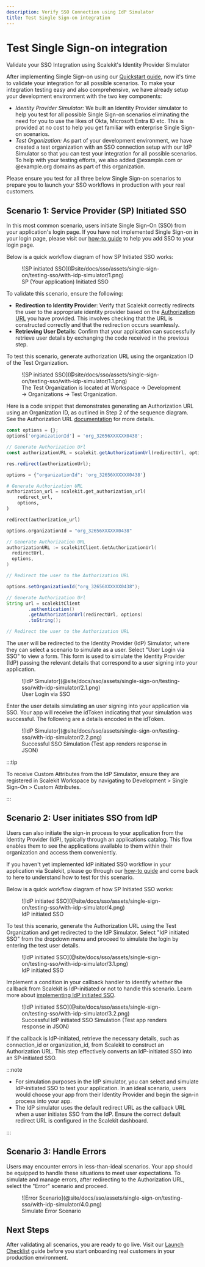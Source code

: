 ```yaml
---
description: Verify SSO Connection using IdP Simulator
title: Test Single Sign-on integration
---
```


# Test Single Sign-on integration

<Subtitle>Validate your SSO Integration using Scalekit's Identity Provider Simulator</Subtitle>

After implementing Single Sign-on using our [Quickstart guide](/sso/quickstart), now it's time to validate your
integration for all possible scenarios. To make your integration testing easy and also comprehensive, we have already
setup your development environment with the two key components:

- _Identity Provider Simulator:_ We built an Identity Provider simulator to help you test for all possible Single
  Sign-on scenarios eliminating the need for you to use the likes of Okta, Microsoft Entra ID etc. This is provided at
  no cost to help you get familiar with enterprise Single Sign-on scenarios.
- _Test Organization:_ As part of your development environment, we have created a test organization with an SSO
  connection setup with our IdP Simulator so that you can test your integration for all possible scenarios. To help with
  your testing efforts, we also added <SimpleCode>@example.com</SimpleCode> or <SimpleCode>@example.org</SimpleCode>
  domains as part of this organization.

Please ensure you test for all three below Single Sign-on scenarios to prepare you to launch your SSO workflows in
production with your real customers.

## Scenario 1: Service Provider (SP) Initiated SSO

In this most common scenario, users initiate Single Sign-On (SSO) from your application's login page. If you have not
implemented Single Sign-on in your login page, please visit our [how-to guide](/sso/guides/setup-sso/build-login-page)
to help you add SSO to your login page.

Below is a quick workflow diagram of how SP Initiated SSO works:

<figure className="limited-width">
  ![SP initiated SSO](@site/docs/sso/assets/single-sign-on/testing-sso/with-idp-simulator/1.png)
  <figcaption>SP (Your application) Initiated SSO</figcaption>
</figure>

To validate this scenario, ensure the following:

- **Redirection to Identity Provider**: Verify that Scalekit correctly redirects the user to the appropriate identity
  provider based on the [Authorization URL](https://docs.scalekit.com/sso/guides/key-concepts/authorization-url) you
  have provided. This involves checking that the URL is constructed correctly and that the redirection occurs
  seamlessly.
- **Retrieving User Details**: Confirm that your application can successfully retrieve user details by exchanging
  the <SimpleCode>code</SimpleCode> received in the previous step.

To test this scenario, generate authorization URL using the organization ID of the Test Organization.

<figure className="limited-width">
  ![SP initiated SSO](@site/docs/sso/assets/single-sign-on/testing-sso/with-idp-simulator/1.1.png)
  <figcaption>
    The Test Organization is located at Workspace → Development → Organizations → Test Organization.
  </figcaption>
</figure>

Here is a code snippet that demonstrates generating an Authorization URL using an Organization ID, as outlined in Step 2
of the sequence diagram. See the Authorization URL [documentation](/sso/guides/key-concepts/authorization-url) for more
details.

<CodeWithHeader title="Generate an Authorization URL using an Organization ID">
<Tabs groupId="tech-stack" queryString>
<TabItem value="nodejs" label="Node.js">

```js
const options = {};
options['organizationId'] = 'org_32656XXXXXX0438';

// Generate Authorization Url
const authorizationURL = scalekit.getAuthorizationUrl(redirectUrl, options);

res.redirect(authorizationUrl);
```

</TabItem>

<TabItem value="python" label="Python">

```py
options = {"organizationId": 'org_32656XXXXXX0438'}

# Generate Authorization URL
authorization_url = scalekit.get_authorization_url(
    redirect_url,
    options,
)

redirect(authorization_url)
```

</TabItem>

<TabItem value="go" label="Go">

```go
options.organizationId = "org_32656XXXXXX0438"

// Generate Authorization URL
authorizationURL := scalekitClient.GetAuthorizationUrl(
  redirectUrl,
  options,
)

// Redirect the user to the Authorization URL
```

</TabItem>
<TabItem value="java" label="Java">

```java
options.setOrganizationId("org_32656XXXXXX0438");

// Generate Authorization Url
String url = scalekitClient
        .authentication()
        .getAuthorizationUrl(redirectUrl, options)
        .toString();

// Redirect the user to the Authorization URL
```

</TabItem>
</Tabs>
</CodeWithHeader>
The user will be redirected to the Identity Provider (IdP) Simulator, where they can select a scenario to simulate as a
user. Select "User Login via SSO" to view a form. This form is used to simulate the Identity Provider (IdP) passing the
relevant details that correspond to a user signing into your application.

<figure className="limited-width">
  ![IdP Simulator](@site/docs/sso/assets/single-sign-on/testing-sso/with-idp-simulator/2.1.png)
  <figcaption>User Login via SSO</figcaption>
</figure>

Enter the user details simulating an user signing into your application via SSO. Your app will receive the <SimpleCode>idToken</SimpleCode> indicating that your simulation was successful. The following are a details encoded in the <SimpleCode>idToken</SimpleCode>.

<figure className="limited-width">
  ![IdP Simulator](@site/docs/sso/assets/single-sign-on/testing-sso/with-idp-simulator/2.2.png)
  <figcaption>Successful SSO Simulation (Test app renders response in JSON)</figcaption>
</figure>

:::tip

To receive Custom Attributes from the IdP Simulator, ensure they are registered in Scalekit Workspace by navigating to
Development > Single Sign-On > Custom Attributes.

:::

## Scenario 2: User initiates SSO from IdP

Users can also initiate the sign-in process to your application from the Identity Provider (IdP), typically through an
applications catalog. This flow enables them to see the applications available to them within their organization and
access them conveniently.

If you haven't yet implemented IdP initiated SSO workflow in your application via Scalekit, please go through our
[how-to guide](/sso/guides/setup-sso/implement-idp-initiated-sso) and come back to here to understand how to test for
this scenario.

Below is a quick workflow diagram of how SP Initiated SSO works:

<figure className="limited-width">
  ![IdP initiated SSO](@site/docs/sso/assets/single-sign-on/testing-sso/with-idp-simulator/4.png)
  <figcaption>IdP initiated SSO</figcaption>
</figure>

To test this scenario, generate the Authorization URL using the Test Organization and get redirected to the IdP
Simulator. Select "IdP initiated SSO" from the dropdown menu and proceed to simulate the login by entering the test user
details.

<figure className="limited-width">
  ![IdP initiated SSO](@site/docs/sso/assets/single-sign-on/testing-sso/with-idp-simulator/3.1.png)
  <figcaption>IdP initiated SSO</figcaption>
</figure>

Implement a condition in your callback handler to identify whether the callback from Scalekit is IdP-initiated or not to
handle this scenario. Learn more about
[implementing IdP initiated SSO](/sso/guides/setup-sso/implement-idp-initiated-sso).

<figure>
  ![IdP initiated SSO](@site/docs/sso/assets/single-sign-on/testing-sso/with-idp-simulator/3.2.png)
  <figcaption>Successful IdP initiated SSO Simulation (Test app renders response in JSON)</figcaption>
</figure>

If the callback is IdP-initiated, retrieve the necessary details, such as <SimpleCode>connection_id</SimpleCode>
or <SimpleCode>organization_id</SimpleCode>, from Scalekit to construct an Authorization URL. This step effectively
converts an IdP-initiated SSO into an SP-initiated SSO.

:::note

- For simulation purposes in the IdP simulator, you can select and simulate IdP-initiated SSO to test your application.
  In an ideal scenario, users would choose your app from their Identity Provider and begin the sign-in process into your
  app.
- The IdP simulator uses the default redirect URL as the callback URL when a user initiates SSO from the IdP. Ensure the
  correct default redirect URL is configured in the Scalekit dashboard.

:::

## Scenario 3: Handle Errors

Users may encounter errors in less-than-ideal scenarios. Your app should be equipped to handle these situations to meet
user expectations. To simulate and manage errors, after redirecting to the Authorization URL, select the "Error"
scenario and proceed.

<figure>
  ![Error Scenario](@site/docs/sso/assets/single-sign-on/testing-sso/with-idp-simulator/4.0.png)
  <figcaption>Simulate Error Scenario</figcaption>
</figure>

## Next Steps

After validating all scenarios, you are ready to go live. Visit our [Launch Checklist](/sso/launch-checklist) guide
before you start onboarding real customers in your production environment.